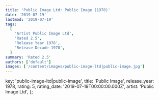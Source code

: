 ```yaml
---
title: 'Public Image Ltd: Public Image (1978)'
date: '2019-07-19'
lastmod: '2019-07-19'
tags:
  [
    'Artist Public Image Ltd',
    'Rated 2.5',
    'Release Year 1978',
    'Release Decade 1970',
  ]
summary: 'Rated 2.5'
authors: ['default']
images: ['/content/images/public-image-ltd|public-image.jpg']
---
```


  key: 'public-image-ltd|public-image',
  title: 'Public Image',
  release_year: 1978,
  rating: 5,
  rating_date: '2019-07-19T00:00:00.000Z',
  artist: 'Public Image Ltd',
};

<MusicRating data={data} />
